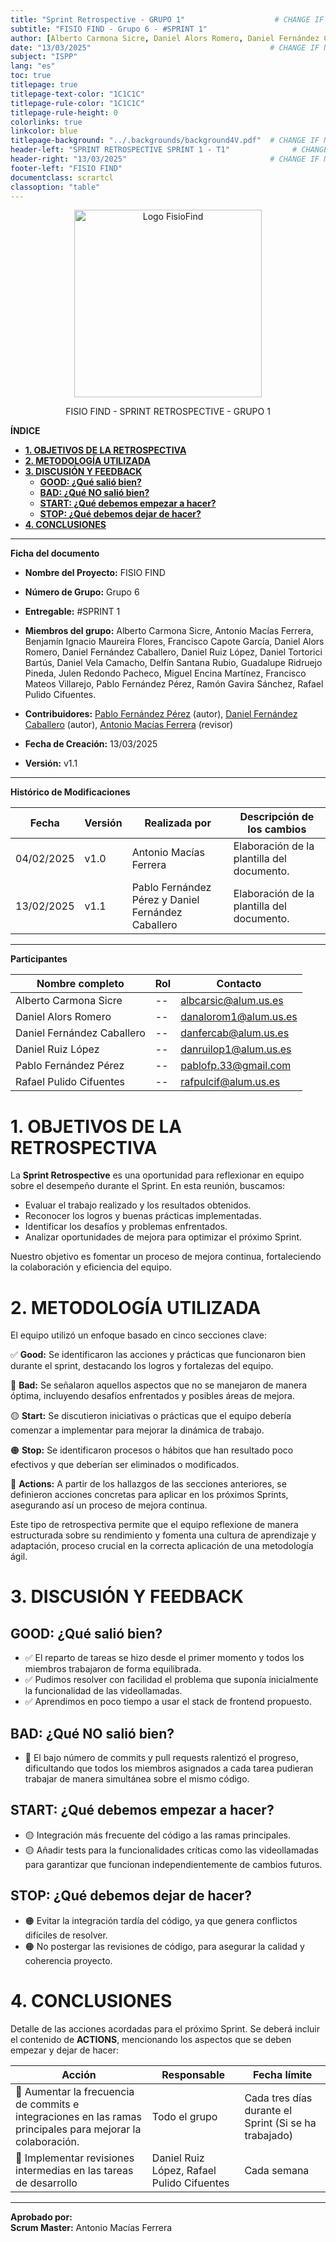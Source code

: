 ```yaml
---
title: "Sprint Retrospective - GRUPO 1"                    # CHANGE IF NEEDED
subtitle: "FISIO FIND - Grupo 6 - #SPRINT 1"
author: [Alberto Carmona Sicre, Daniel Alors Romero, Daniel Fernández Caballero, Rafael Pulido Cifuentes, Daniel Ruiz López, Pablo Fernández Pérez]
date: "13/03/2025"                                        # CHANGE IF NEEDED
subject: "ISPP"
lang: "es"
toc: true
titlepage: true
titlepage-text-color: "1C1C1C"
titlepage-rule-color: "1C1C1C"
titlepage-rule-height: 0
colorlinks: true
linkcolor: blue
titlepage-background: "../.backgrounds/background4V.pdf"  # CHANGE IF NEEDED
header-left: "SPRINT RETROSPECTIVE SPRINT 1 - T1"              # CHANGE IF NEEDED
header-right: "13/03/2025"                                # CHANGE IF NEEDED
footer-left: "FISIO FIND"
documentclass: scrartcl
classoption: "table"
---
```


<!-- COMMENT THIS WHEN EXPORTING TO PDF -->


<p align="center">
  <img
    src="../../../.img/Logo_FisioFind_Verde_sin_fondo.PNG"
    alt="Logo FisioFind"
    width="300"
  />
</p>

<p align="center" style={{ fontSize: "30px", fontWeight: "bold" }}>
  FISIO FIND - SPRINT RETROSPECTIVE - GRUPO 1
</p>



**ÍNDICE**
- [**1. OBJETIVOS DE LA RETROSPECTIVA**](#1-objetivos-de-la-retrospectiva)
- [**2. METODOLOGÍA UTILIZADA**](#2-metodología-utilizada)
- [**3. DISCUSIÓN Y FEEDBACK**](#3-discusión-y-feedback)
  - [**GOOD: ¿Qué salió bien?**](#good-qué-salió-bien)
  - [**BAD: ¿Qué NO salió bien?**](#bad-qué-no-salió-bien)
  - [**START: ¿Qué debemos empezar a hacer?**](#start-qué-debemos-empezar-a-hacer)
  - [**STOP: ¿Qué debemos dejar de hacer?**](#stop-qué-debemos-dejar-de-hacer)
- [**4. CONCLUSIONES**](#4-conclusiones)
<!-- COMMENT WHEN EXPORTING TO PDF -->




---

**Ficha del documento**

- **Nombre del Proyecto:** FISIO FIND

- **Número de Grupo:** Grupo 6

- **Entregable:** #SPRINT 1

- **Miembros del grupo:** Alberto Carmona Sicre, Antonio Macías Ferrera, Benjamín Ignacio Maureira Flores, Francisco Capote García, Daniel Alors Romero, Daniel Fernández Caballero, Daniel Ruiz López, Daniel Tortorici Bartús, Daniel Vela Camacho, Delfín Santana Rubio, Guadalupe Ridruejo Pineda, Julen Redondo Pacheco, Miguel Encina Martínez, Francisco Mateos Villarejo, Pablo Fernández Pérez, Ramón Gavira Sánchez, Rafael Pulido Cifuentes.

- **Contribuidores:** [Pablo Fernández Pérez](https://github.com/Letee2) (autor), [Daniel Fernández Caballero](https://github.com/DaniFdezCab) (autor), [Antonio Macías Ferrera](https://github.com/antoniommff) (revisor)

- **Fecha de Creación:** 13/03/2025  

- **Versión:** v1.1




---

<!-- \newpage -->

**Histórico de Modificaciones**

| Fecha      | Versión | Realizada por                    | Descripción de los cambios |
|------------|---------|----------------------------------|----------------------------|
| 04/02/2025 | v1.0    | Antonio Macías Ferrera           | Elaboración de la plantilla del documento. |
| 13/02/2025 | v1.1    | Pablo Fernández Pérez y Daniel Fernández Caballero           | Elaboración de la plantilla del documento. |




---

 **Participantes**

| Nombre completo | Rol | Contacto |
|----------------|-----|----------|
| Alberto Carmona Sicre | -- | albcarsic@alum.us.es |
| Daniel Alors Romero | -- | danalorom1@alum.us.es |
| Daniel Fernández Caballero | -- | danfercab@alum.us.es |
| Daniel Ruiz López | -- | danruilop1@alum.us.es |
| Pablo Fernández Pérez | -- | pablofp.33@gmail.com |
| Rafael Pulido Cifuentes | -- | rafpulcif@alum.us.es |



<!-- \newpage -->




# **1. OBJETIVOS DE LA RETROSPECTIVA**
La **Sprint Retrospective** es una oportunidad para reflexionar en equipo sobre el desempeño durante el Sprint. En esta reunión, buscamos:

- Evaluar el trabajo realizado y los resultados obtenidos.
- Reconocer los logros y buenas prácticas implementadas.
- Identificar los desafíos y problemas enfrentados.
- Analizar oportunidades de mejora para optimizar el próximo Sprint.

Nuestro objetivo es fomentar un proceso de mejora continua, fortaleciendo la colaboración y eficiencia del equipo.





# **2. METODOLOGÍA UTILIZADA**
El equipo utilizó un enfoque basado en cinco secciones clave:

✅ **Good:** Se identificaron las acciones y prácticas que funcionaron bien durante el sprint, destacando los logros y fortalezas del equipo.

🔴 **Bad:** Se señalaron aquellos aspectos que no se manejaron de manera óptima, incluyendo desafíos enfrentados y posibles áreas de mejora.  

🟡 **Start:** Se discutieron iniciativas o prácticas que el equipo debería comenzar a implementar para mejorar la dinámica de trabajo.

🟠 **Stop:** Se identificaron procesos o hábitos que han resultado poco efectivos y que deberían ser eliminados o modificados.

🔵 **Actions:** A partir de los hallazgos de las secciones anteriores, se definieron acciones concretas para aplicar en los próximos Sprints, asegurando así un proceso de mejora continua.


Este tipo de retrospectiva permite que el equipo reflexione de manera estructurada sobre su rendimiento y fomenta una cultura de aprendizaje y adaptación, proceso crucial en la correcta aplicación de una metodología ágil.





# **3. DISCUSIÓN Y FEEDBACK**

## **GOOD: ¿Qué salió bien?**
- ✅ El reparto de tareas se hizo desde el primer momento y todos los miembros trabajaron de forma equilibrada.
- ✅ Pudimos resolver con facilidad el problema que suponía inicialmente la funcionalidad de las videollamadas.
- ✅ Aprendimos en poco tiempo a usar el stack de frontend propuesto.

## **BAD: ¿Qué NO salió bien?**
- 🔴 El bajo número de commits y pull requests ralentizó el progreso, dificultando que todos los miembros asignados a cada tarea pudieran trabajar de manera simultánea sobre el mismo código.

## **START: ¿Qué debemos empezar a hacer?**
- 🟡 Integración más frecuente del código a las ramas principales.
- 🟡 Añadir tests para la funcionalidades críticas como las videollamadas para garantizar que funcionan independientemente de cambios futuros.

## **STOP: ¿Qué debemos dejar de hacer?**
- 🟠 Evitar la integración tardía del código, ya que genera conflictos difíciles de resolver.
- 🟠 No postergar las revisiones de código, para asegurar la calidad y coherencia proyecto.






# **4. CONCLUSIONES**
Detalle de las acciones acordadas para el próximo Sprint. Se deberá incluir el contenido de **ACTIONS**, mencionando los aspectos que se deben empezar y dejar de hacer:

| Acción | Responsable | Fecha límite |
|--------|------------|--------------|
| 🔵 Aumentar la frecuencia de commits e integraciones en las ramas principales para mejorar la colaboración. | Todo el grupo | Cada tres días durante el Sprint (Si se ha trabajado) |
| 🔵 Implementar revisiones intermedias en las tareas de desarrollo | Daniel Ruiz López, Rafael Pulido Cifuentes | Cada semana |






---

**Aprobado por:**  
**Scrum Master:** Antonio Macías Ferrera  
